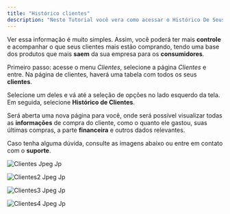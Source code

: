 ```yaml
---
title: "Histórico clientes"
description: "Neste Tutorial você vera como acessar o Histórico De Seus Clientes. "
---
```



Ver essa informação é muito simples. Assim, você poderá ter mais **controle** e acompanhar o que seus clientes mais estão comprando, tendo uma base dos produtos que mais **saem** da sua empresa para os **consumidores**.

Primeiro passo: acesse o menu _Clientes_, selecione a página _Clientes_ e entre. Na página de clientes, haverá uma tabela com todos os seus **clientes**.

Selecione um deles e vá até a seleção de opções no lado esquerdo da tela. Em seguida, selecione **Histórico de Clientes**.

Será aberta uma nova página para você, onde será possível visualizar todas as **informações** de compra do cliente, como o quanto ele gastou, suas últimas compras, a parte **financeira** e outros dados relevantes.

Caso tenha alguma dúvida, consulte as imagens abaixo ou entre em contato com o **suporte**.

![Clientes Jpeg Jp](/images/clientes.jpeg.jpg)

![Clientes2 Jpeg Jp](/images/clientes2.jpeg.jpg)

![Clientes3 Jpeg Jp](/images/clientes3.jpeg.jpg)

![Clientes4 Jpeg Jp](/images/clientes4.jpeg.jpg)